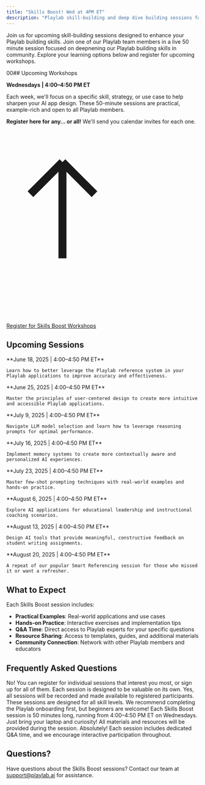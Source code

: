 ```yaml
---
title: "Skills Boost! Wed at 4PM ET"
description: "Playlab skill-building and deep dive building sessions for Playlabbers"
---
```


Join us for upcoming skill-building sessions designed to enhance your Playlab building skills. Join one of our Playlab team members in a live 50 minute session focused on deepnening our Playlab building skills in community. Explore your learning options below and register for upcoming workshops.

00## <Icon icon="users-rectangle" size="24" className="inline-block align-text-bottom" /> Upcoming Workshops

**Wednesdays | 4:00–4:50 PM ET**

Each week, we'll focus on a specific skill, strategy, or use case to help sharpen your AI app design. These 50-minute sessions are practical, example-rich and open to all Playlab members.

**Register here for any… or all!** We'll send you calendar invites for each one.

<div className="text-center">
  <a className="px-2 py-1.5 text-sm rounded-md bg-amber-400 text-black hover:bg-amber-300 inline-flex items-center font-bold" href="https://docs.google.com/forms/d/e/1FAIpQLSce-Y5PVahPg-ky1mgYWdtbcgLiaToaFZ_dj5ZUqKEc_xwOoQ/viewform">
    <svg className="w-4 h-4 mr-1.5" viewBox="0 0 24 24" fill="none" xmlns="http://www.w3.org/2000/svg">
      <path d="M7 16V4m0 0L3 8m4-4l4 4" stroke="currentColor" strokeWidth="2" strokeLinecap="round" strokeLinejoin="round"/>
    </svg>
    Register for Skills Boost Workshops
  </a>
</div>

## <Icon icon="calendar" size="24" className="inline-block align-text-bottom" /> Upcoming Sessions

<CardGroup cols={1}>
  <Card title="Smart Referencing" icon="1" className="bg-blue-50">
    **June 18, 2025 | 4:00–4:50 PM ET**
    
    Learn how to better leverage the Playlab reference system in your Playlab applications to improve accuracy and effectiveness.
  </Card>
  
  <Card title="Designing for Usability" icon="2" className="bg-green-50">
    **June 25, 2025 | 4:00–4:50 PM ET**
    
    Master the principles of user-centered design to create more intuitive and accessible Playlab applications.
  </Card>
  
  <Card title="Choosing the Right Model" icon="3" className="bg-purple-50">
    **July 9, 2025 | 4:00–4:50 PM ET**
    
    Navigate LLM model selection and learn how to leverage reasoning prompts for optimal performance.
  </Card>
  
  <Card title="Using Memory to Improve Functionality" icon="4" className="bg-orange-50">
    **July 16, 2025 | 4:00–4:50 PM ET**
    
    Implement memory systems to create more contextually aware and personalized AI experiences.
  </Card>
  
  <Card title="Few-Shot Prompting in Action" icon="5" className="bg-red-50">
    **July 23, 2025 | 4:00–4:50 PM ET**
    
    Master few-shot prompting techniques with real-world examples and hands-on practice.
  </Card>
  
  <Card title="Instructional Coaching + Leadership Use Cases" icon="6" className="bg-indigo-50">
    **August 6, 2025 | 4:00–4:50 PM ET**
    
    Explore AI applications for educational leadership and instructional coaching scenarios.
  </Card>
  
  <Card title="Feedback for Student Writing" icon="7" className="bg-yellow-50">
    **August 13, 2025 | 4:00–4:50 PM ET**
    
    Design AI tools that provide meaningful, constructive feedback on student writing assignments.
  </Card>
  
  <Card title="Smart Referencing (Repeat Session)" icon="8" className="bg-teal-50">
    **August 20, 2025 | 4:00–4:50 PM ET**
    
    A repeat of our popular Smart Referencing session for those who missed it or want a refresher.
  </Card>
</CardGroup>

## <Icon icon="lightbulb" size="24" className="inline-block align-text-bottom" /> What to Expect

Each Skills Boost session includes:

- **Practical Examples**: Real-world applications and use cases
- **Hands-on Practice**: Interactive exercises and implementation tips
- **Q&A Time**: Direct access to Playlab experts for your specific questions
- **Resource Sharing**: Access to templates, guides, and additional materials
- **Community Connection**: Network with other Playlab members and educators

## <Icon icon="question-circle" size="24" className="inline-block align-text-bottom" /> Frequently Asked Questions

<AccordionGroup>
  <Accordion title="Do I need to attend all sessions?">
    No! You can register for individual sessions that interest you most, or sign up for all of them. Each session is designed to be valuable on its own.
  </Accordion>
  
  <Accordion title="Will sessions be recorded?">
    Yes, all sessions will be recorded and made available to registered participants.
  </Accordion>
  
  <Accordion title="Do I need prior experience with AI?">
    These sessions are designed for all skill levels. We recommend completing the Playlab onboarding first, but beginners are welcome!
  </Accordion>
  
  <Accordion title="How long is each session?">
    Each Skills Boost session is 50 minutes long, running from 4:00–4:50 PM ET on Wednesdays.
  </Accordion>
  
  <Accordion title="What materials do I need?">
    Just bring your laptop and curiosity! All materials and resources will be provided during the session.
  </Accordion>
  
  <Accordion title="Can I ask questions during the session?">
    Absolutely! Each session includes dedicated Q&A time, and we encourage interactive participation throughout.
  </Accordion>
</AccordionGroup>

## <Icon icon="envelope" size="24" className="inline-block align-text-bottom" /> Questions?

Have questions about the Skills Boost sessions? Contact our team at [support@playlab.ai](mailto:support@playlab.ai) for assistance.